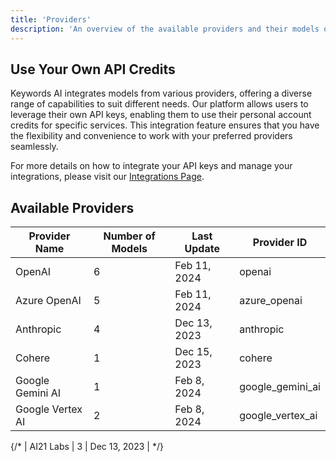 ```yaml
---
title: 'Providers'
description: 'An overview of the available providers and their models on the Keywords AI platform.'
---
```


## Use Your Own API Credits

Keywords AI integrates models from various providers, offering a diverse range of capabilities to suit different needs. Our platform allows users to leverage their own API keys, enabling them to use their personal account credits for specific services. This integration feature ensures that you have the flexibility and convenience to work with your preferred providers seamlessly.

For more details on how to integrate your API keys and manage your integrations, please visit our [Integrations Page](/integrations).

## Available Providers
| Provider Name     | Number of Models | Last Update  | Provider ID        |
|-----|---|------|----|
| OpenAI            | 6                | Feb 11, 2024 | openai             |
| Azure OpenAI      | 5                | Feb 11, 2024 | azure_openai       |
| Anthropic         | 4                | Dec 13, 2023 | anthropic          |
| Cohere            | 1                | Dec 15, 2023 | cohere             |
| Google Gemini AI  | 1                | Feb 8, 2024  | google_gemini_ai   |
| Google Vertex AI  | 2                | Feb 8, 2024  | google_vertex_ai   |

{/* | AI21 Labs   | 3                | Dec 13, 2023     | */}